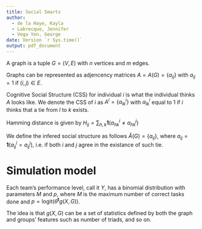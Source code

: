 ```yaml
---
title: Social Smarts
author:
  - de la Haye, Kayla
  - Labrecque, Jennifer
  - Vega Yon, George
date: Version `r Sys.time()`
output: pdf_document
---
```


A graph is a tuple $G = (V, E)$ with $n$ vertices and $m$ edges.

Graphs can be represented as adjencency matrices $A = A(G) = \left\{a_{ij}\right\}$
with $a_{ij} = 1$ if $(i,j) \in E$.

Cognitive Social Structure (CSS) for individual $i$ is what the individual thinks $A$
looks like. We denote the CSS of $i$ as $A^i=\{a_{lk}^i\}$ with $a_{lk}^i$ equal
to 1 if $i$ thinks that a tie from $l$ to $k$ exists.

Hamming distance is given by $H_{ij} = \sum_{h,k} \mathbf{1}\left(a^i_{hk} \neq a^j_{hk}\right)$

We define the infered social structure as follows $\hat A(G) = \left\{a_{ij}\right\}$,
where $a_{ij} = \mathbf{1}\left(a^i_{ij} = a^j_{ij}\right)$, i.e. if both $i$ and
$j$ agree in the existance of such tie.

# Simulation model

Each team's performance level, call it $Y$, has a binomial distribution with
parameters $M$ and $p$, where $M$ is the maximum number of correct tasks done and
$p = \mbox{logit}(\theta^\mathbf{t}g(X, G))$.

The idea is that $g(X,G)$ can be a set of statistics defined by both the graph and
groups' features such as number of triads, and so on.

